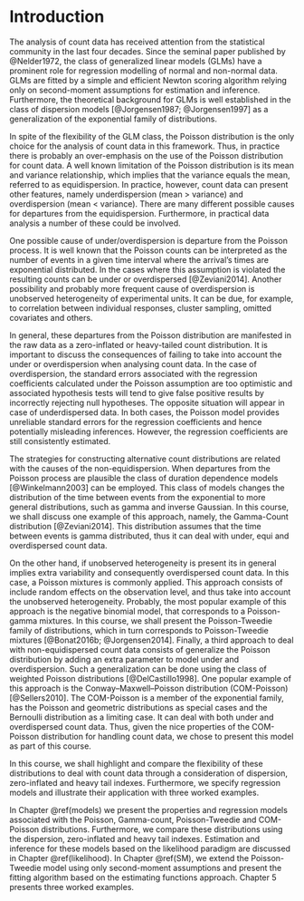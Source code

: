 # Introduction

The analysis of count data has received attention from the statistical
community in the last four decades. Since the seminal paper published
by @Nelder1972, the class of generalized linear
models (GLMs) have a prominent role for regression modelling of normal and
non-normal data.
GLMs are fitted by a simple and efficient Newton scoring algorithm relying only
on second-moment assumptions for estimation and inference. Furthermore, the
theoretical background for GLMs is well established in the class of dispersion
models [@Jorgensen1987; @Jorgensen1997] as a generalization of the
exponential family of distributions.

In spite of the flexibility of the GLM class, the Poisson distribution is
the only choice for the analysis of count data in this framework.
Thus, in practice there is probably an over-emphasis on the use of the
Poisson distribution for count data. A well known limitation of the
Poisson distribution is its mean and variance relationship, which
implies that the variance equals the mean, referred to as equidispersion.
In practice, however, count data can present other features, namely
underdispersion (mean > variance) and overdispersion (mean < variance).
There are many different possible causes for departures from the equidispersion.
Furthermore, in practical data analysis a number of these could be involved.

One possible cause of under/overdispersion is departure from the Poisson
process. It is well known that the Poisson counts can be interpreted as
the number of events in a given time interval where the arrival's times
are exponential distributed. In the cases where this assumption is violated 
the resulting counts can be under or overdispersed [@Zeviani2014].
Another possibility and probably more frequent cause of overdispersion is
unobserved heterogeneity of experimental units. It can be due, for example,
to correlation between individual responses, cluster sampling, omitted
covariates and others.

In general, these departures from the Poisson distribution are manifested
in the raw data as a zero-inflated or heavy-tailed count distribution.
It is important to discuss the consequences of failing to
take into account the under or overdispersion when analysing count data.
In the case of overdispersion, the standard errors associated with the
regression coefficients calculated under the Poisson assumption are too
optimistic and associated hypothesis tests will tend to give false
positive results by incorrectly rejecting null hypotheses.
The opposite situation will appear in case of underdispersed data.
In both cases, the Poisson model provides unreliable standard
errors for the regression coefficients and hence potentially misleading
inferences. However, the regression coefficients are still consistently
estimated.

The strategies for constructing alternative count distributions are related
with the causes of the non-equidispersion. When departures from the Poisson
process are plausible the class of duration dependence models [@Winkelmann2003]
can be employed. This class of models changes the distribution
of the time between events from the exponential to more general distributions,
such as gamma and inverse Gaussian. In this course, we shall discuss one
example of this approach, namely, the Gamma-Count distribution [@Zeviani2014].
This distribution assumes that the time between events is gamma distributed,
thus it can deal with under, equi and overdispersed count data.

On the other hand, if unobserved heterogeneity is present its in general
implies extra variability and consequently overdispersed count data.
In this case, a Poisson mixtures is commonly applied.
This approach consists of include random effects on the observation level,
and thus take into account the unobserved heterogeneity.
Probably, the most popular example of this approach is the negative
binomial model, that corresponds to a Poisson-gamma mixtures.
In this course, we shall present the Poisson-Tweedie
family of distributions, which in turn corresponds to Poisson-Tweedie
mixtures [@Bonat2016b; @Jorgensen2014].
Finally, a third approach to deal with non-equidispersed count data
consists of generalize the Poisson distribution by adding an extra
parameter to model under and overdispersion.
Such a generalization can be done using the class of weighted Poisson
distributions [@DelCastillo1998]. One popular example of this approach
is the Conway–Maxwell–Poisson distribution (COM-Poisson) [@Sellers2010].
The COM-Poisson is a member of the exponential family, has the Poisson
and geometric distributions as special cases and the Bernoulli
distribution as a limiting case. It can deal with both under
and overdispersed count data. Thus, given the nice properties of the 
COM-Poisson distribution for handling count data, we chose to present 
this model as part of this course.

In this course, we shall highlight and compare the flexibility of these
distributions to deal with count data through a consideration of dispersion,
zero-inflated and heavy tail indexes.
Furthermore, we specify regression models and illustrate their application
with three worked examples.

In Chapter \@ref(models) we present the properties and regression models associated with
the Poisson, Gamma-count, Poisson-Tweedie and COM-Poisson distributions.
Furthermore, we compare these distributions using the dispersion,
zero-inflated and heavy tail indexes. Estimation and inference for these
models based on the likelihood paradigm are discussed in Chapter \@ref(likelihood).
In Chapter \@ref(SM), we extend the Poisson-Tweedie model using only second-moment assumptions
and present the fitting algorithm based on the estimating functions approach.
Chapter $5$ presents three worked examples.
